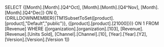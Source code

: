 SELECT {[Month].[Month].[Q4^Oct], [Month].[Month].[Q4^Nov], [Month].[Month].[Q4^Dec]} ON 0, {DRILLDOWNMEMBER({TM1SubsetToSet([product].[product],"Default","public")}, {[product].[product].[21000]})} ON 1 FROM [Revenue] WHERE ([organization].[organization].[103], [Revenue].[Revenue].[Units Sold], [Channel].[Channel].[10], [Year].[Year].[Y2], [Version].[Version].[Version 1])